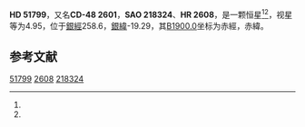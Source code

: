 {{Starbox begin
| name = HD 51799
}}
{{Starbox observe
| epoch = [[J2000.0|J2000.0]]
| constell = {{星座名待查}}<ref name=SIMBAD>{{cite web
 | url=http://simbad.u-strasbg.fr/simbad/sim-id?Ident=HR+2608
 | title =Pulsating variable Star
 | publisher=Centre de Données astronomiques de Strasbourg
 | work=SIMBAD
 | accessdate=2012-07-13}}</ref><ref name=DATA>{{cite web
 | url=http://vizier.u-strasbg.fr/viz-bin/VizieR-5?-out.add=.&-source=5050&-corr=PK=HR&-out.max=9999&HR=2608
 | title=VizieR Detailed Page
 | accessdate=2012-07-13
 | archive-date=2016-03-04
 | archive-url=https://web.archive.org/web/20160304204827/http://vizier.u-strasbg.fr/viz-bin/VizieR-5?-out.add=.&-source=5050&-corr=PK=HR&-out.max=9999&HR=2608
 | dead-url=no
 }}</ref>
| 星官 = 
| ra = {{RA|6|56|16}}<ref name=SIMBAD /><ref name=DATA />
| dec = {{DEC|-48|43|16}}<ref name=SIMBAD /><ref name=DATA />
| appmag_v = 4.95<ref name=SIMBAD /><ref name=DATA />
}}
{{Starbox character
| class = M1III<ref name=SIMBAD /><ref name=DATA />
| b-v = 1.69<ref name=SIMBAD /><ref name=DATA />
| u-b = 1.92<ref name=SIMBAD /><ref name=DATA />
| r-i = 1.18<ref name=SIMBAD /><ref name=DATA />
| variable = 
}}
{{Starbox astrometry
| radial_v = 1.92
| prop_mo_ra = 22
| parallax = -0.003
| p_error = 
}}
{{Starbox catalog
| names =CD-48 2601，[[SAO星表|SAO]] 218324，[[HD星表|HD]] 51799，[[HR星表|HR]] 2608}}
{{Starbox reference |Simbad=HR+2608}}
{{Starbox end}}

'''HD 51799'''，又名'''CD-48 2601'''，'''SAO 218324'''、'''HR 2608'''，是一颗恒星<ref name=SIMBAD /><ref name=DATA />，视星等为4.95，位于[[銀道座標系|銀經]]258.6，[[銀道座標系|銀緯]]-19.29，其[[B1900.0|B1900.0]]坐标为赤經{{RA|6|53|36.2}}，赤緯{{DEC|-48|-19.29|21}}。

== 参考文献 ==
{{reflist}}

{{star-stub}}

[[Category:HD和HDE天體|51799]]
[[Category:HR天體|2608]]
[[Category:SAO天體|218324]]